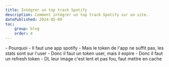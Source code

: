 ```yaml
---
title: Intégrer un top track Spotify 
description: Comment intégrer un top track Spotify sur un site.
datePublished: 2024-05-09
toc:
    group: blog
    order: 4
---
```


<Toc group="blog" />

<Wip>
    - Pourquoi
    - Il faut une app spotify
    - Mais le token de l'app ne suffit pas, les stats sont sur l'user
    - Donc il faut un token user, mais il expire
    - Donc il faut un refresh token
    - DL leur image c'est lent et pas fou, faut mettre en cache
</Wip>
